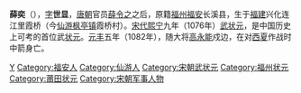 '''薛奕'''（{{bd|？||1082年|catIdx=X薛}}），[[表字|字]]'''世显'''，[[唐朝|唐朝]]官员[[薛令之|薛令之]]之后，原籍[[福州|福州]][[福安|福安]]长溪县，生于[[福建|福建]]兴化连江里霞桥（今[[仙游|仙游]][[枫亭镇|枫亭镇]]霞桥村）。[[宋代|宋代]][[熙宁|熙宁]]九年（1076年）[[武状元|武状元]]，是中国历史上可考的首位武[[状元|状元]]。[[元丰_(北宋)|元丰]]五年（1082年），随大将[[高永能|高永能]]戍边，在对[[西夏|西夏]]作战时中箭身亡。

{{宋朝人物小作品}}
[[Category:薛姓|Y]]
[[Category:福安人|Category:福安人]]
[[Category:仙游人|Category:仙游人]]
[[Category:宋朝武状元|Category:宋朝武状元]]
[[Category:福州状元|Category:福州状元]]
[[Category:莆田状元|Category:莆田状元]]
[[Category:宋朝军事人物|Category:宋朝军事人物]]